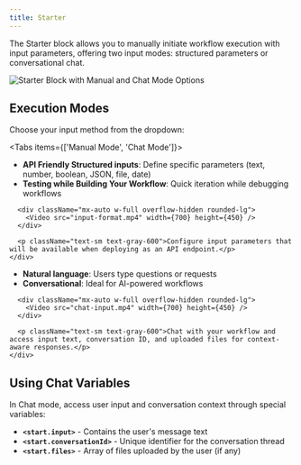 ```yaml
---
title: Starter
---
```



The Starter block allows you to manually initiate workflow execution with input parameters, offering two input modes: structured parameters or conversational chat.

<div className="flex justify-center">
  <Image
    src="/static/starter.png"
    alt="Starter Block with Manual and Chat Mode Options"
    width={500}
    height={400}
    className="my-6"
  />
</div>

## Execution Modes

Choose your input method from the dropdown:

<Tabs items={['Manual Mode', 'Chat Mode']}>
  <Tab>
    <div className="space-y-4">
      <ul className="list-disc space-y-1 pl-6">
        <li><strong>API Friendly Structured inputs</strong>: Define specific parameters (text, number, boolean, JSON, file, date)</li>
        <li><strong>Testing while Building Your Workflow</strong>: Quick iteration while debugging workflows</li>
      </ul>
      
      <div className="mx-auto w-full overflow-hidden rounded-lg">
        <Video src="input-format.mp4" width={700} height={450} />
      </div>
      
      <p className="text-sm text-gray-600">Configure input parameters that will be available when deploying as an API endpoint.</p>
    </div>
  </Tab>
  <Tab>
    <div className="space-y-4">
      <ul className="list-disc space-y-1 pl-6">
        <li><strong>Natural language</strong>: Users type questions or requests</li>
        <li><strong>Conversational</strong>: Ideal for AI-powered workflows</li>
      </ul>
      
      <div className="mx-auto w-full overflow-hidden rounded-lg">
        <Video src="chat-input.mp4" width={700} height={450} />
      </div>
      
      <p className="text-sm text-gray-600">Chat with your workflow and access input text, conversation ID, and uploaded files for context-aware responses.</p>
    </div>
  </Tab>
</Tabs>

## Using Chat Variables

In Chat mode, access user input and conversation context through special variables:

- **`<start.input>`** - Contains the user's message text
- **`<start.conversationId>`** - Unique identifier for the conversation thread
- **`<start.files>`** - Array of files uploaded by the user (if any)